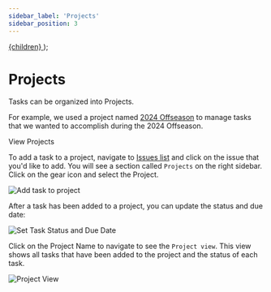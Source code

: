 ```yaml
---
sidebar_label: 'Projects'
sidebar_position: 3
---
```


  <a
    href="https://github.com/orgs/Fahrenheit6882/projects"
    class="button button--primary">
    {children}
  </a>
);

# Projects

Tasks can be organized into Projects. 

For example, we used a project named [2024 Offseason](https://github.com/orgs/Fahrenheit6882/projects/1) to manage tasks that we wanted to accomplish during the 2024 Offseason. 

<MyButton>View Projects</MyButton>
&nbsp;

To add a task to a project, navigate to [Issues list](https://github.com/Fahrenheit6882/Project-Planning/issues) and click on the issue that you'd like to add. You will see a section called `Projects` on the right sidebar. Click on the gear icon and select the Project. 

![Add task to project](img/projects/add-task-to-project.png)

After a task has been added to a project, you can update the status and due date: 

![Set Task Status and Due Date](img/projects/set-task-status.png)

Click on the Project Name to navigate to see the `Project view`. This view shows all tasks that have been added to the project and the status of each task. 

![Project View](img/projects/project-view.png)
